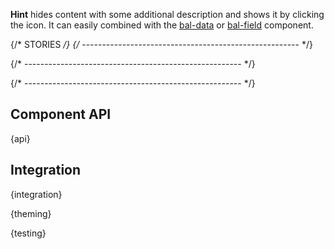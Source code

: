 

<Meta of={HintStories} />

<StoryHeading of={HintStories.Basic} hidden></StoryHeading>

<Banner of={HintStories} />

<Lead>**Hint** hides content with some additional description and shows it by clicking the icon. It can easily combined
  with the [bal-data](?path=/docs/components-data--basic) or [bal-field](?path=/docs/components-field--basic) component.</Lead>

<Canvas of={HintStories.Basic} sourceState="shown" className="has-visible-overflow" />

<PlaygroundBar of={HintStories.Basic}></PlaygroundBar>

{/* STORIES */}
{/* ------------------------------------------------------ */}

<StoryHeading of={HintStories.TooltipHint}></StoryHeading>

<Canvas of={HintStories.TooltipHint} className="has-visible-overflow" />

{/* ------------------------------------------------------ */}

<StoryHeading of={HintStories.FieldHint}></StoryHeading>

<Canvas of={HintStories.FieldHint} className="has-visible-overflow" />

{/* ------------------------------------------------------ */}

## Component API


<Markdown>{api}</Markdown>

## Integration


<Markdown>{integration}</Markdown>


<Markdown>{theming}</Markdown>


<Markdown>{testing}</Markdown>

<Footer />
